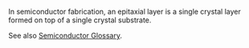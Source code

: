 {{rfc}}
In semiconductor fabrication, an epitaxial layer is a single crystal layer formed on top of a single crystal substrate.

See also [http://www.semiconductorglossary.com/default.asp?searchterm=epitaxial+layer Semiconductor Glossary].